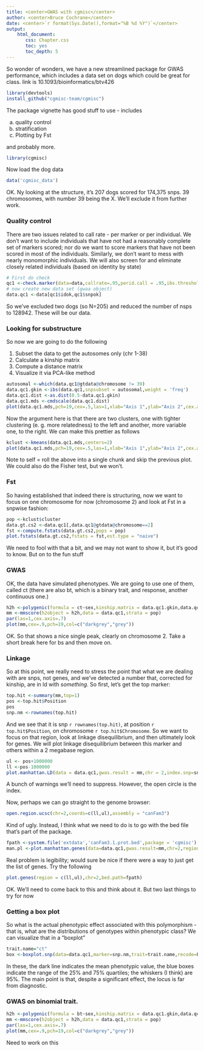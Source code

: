 ```yaml
---
title: <center>GWAS with cgmisc</center>
author: <center>Bruce Cochrane</center>
date: <center>`r format(Sys.Date(),format="%B %d %Y")`</center>
output: 
    html_document:
       css: Chapter.css
       toc: yes
       toc_depth: 5
---
```


So wonder of wonders, we have a new streamlined package for GWAS performance, which includes a data set on dogs which could be great for class. link is 10.1093/bioinformatics/btv426
```r

library(devtools)
install_github("cgmisc-team/cgmisc")

```

The package vignette has good stuff to use - includes

a)  quality control
b) stratification
c) Plotting by Fst

and probably more.

```r
library(cgmisc)
```
Now load the dog data
```r
data('cgmisc_data')
```
OK.  Ny looking at the structure, it's 207 dogs scored for 174,375 snps.  39 chromosomes, with number 39 being the X.  We'll exclude it from further work.  

### Quality control

There are two issues related to call rate - per marker or per individual.  We don't want to include individuals that have not had a reasonably complete set of markers scored; nor do we want to score markers that have not been scored in most of the individuals.  Similarly, we don't want to mess with nearly monomorphic individuals.  We will also screen for and eliminate closely related individuals (based on identity by state)
```r
# First do check
qc1 <-check.marker(data=data,callrate=.95,perid.call = .95,ibs.threshold = .95, ibs.mrk=2000,ibs.exclude = "lower", p.level=10e-18,maf=1e-3)
# now create new data set (gwaa object)
data.qc1 <-data[qc1$idok,qc1$snpok]
```
So we've excluded two dogs (so N=205) and reduced the number of nsps to 128942.  These will be our data.

### Looking for substructure

So now we are going to do the following

1.  Subset the data to get the autosomes only (chr 1-38)
2.  Calculate a kinship matrix
3.  Compute a distance matrix
4.  Visualize it via PCA-like method
```r
autosomal <-which(data.qc1@gtdata@chromosome != 39)
data.qc1.gkin <-ibs(data.qc1,snpsubset = autosomal,weight = 'freq')
data.qc1.dist <-as.dist(0.5-data.qc1.gkin)
data.qc1.mds <-cmdscale(data.qc1.dist)
plot(data.qc1.mds,pch=19,cex=.5,las=1,xlab="Axis 1",ylab="Axis 2",cex.axis=.7,bty="n")

```
Now the argument here is that there are two clusters, one with tighter clustering (e. g. more relatedness) to the left and another, more variable one, to the right.  We can make this prettier as follows
```r
kclust <-kmeans(data.qc1.mds,centers=2)
plot(data.qc1.mds,pch=19,cex=.5,las=1,xlab="Axis 1",ylab="Axis 2",cex.axis=.7,bty="n",col=kclust$cluster)
```
Note to self = roll the above into a single chunk and skip the previous plot.  We could also do the Fisher test, but we won't.

### Fst

So having established that indeed there is structuring, now we want to focus on one chromosome for now (chromosome 2) and look at Fst in a snpwise fashion:
```r
pop <-kclust$cluster
data.gt.cs2 <-data.qc1[,data.qc1@gtdata@chromosome==2]
fst <-compute.fstats(data.gt.cs2,pops = pop)
plot.fstats(data.gt.cs2,fstats = fst,est.type = "naive")
```
We need to fool with that a bit, and we may not want to show it, but it's good to know.  But on to the fun stuff

### GWAS

OK, the data have simulated phenotypes.  We are going to use one of them, called ct (there are also bt, which is a binary trait, and response, another continuous one.)  

```r
h2h <-polygenic(formula = ct~sex,kinship.matrix = data.qc1.gkin,data.qc1,llfun = "polylik")
mm <-mmscore(h2object = h2h,data = data.qc1,strata = pop)
par(las=1,cex.axis=.7)
plot(mm,cex=.9,pch=19,col=c("darkgrey","grey"))
```
OK.  So that shows a nice single peak, clearly on chromosome 2.  Take a short break here for bs and then move on.

### Linkage

So at this point, we really need to stress the point that what we are dealing with are snps, not genes, and we've detected a number that, corrected for kinship, are in ld with *something*.  So first, let's get the top marker:

```r
top.hit <-summary(mm,top=1)
pos <-top.hit$Position
pos
snp.nm <-rownames(top.hit)
```
And we see that it is snp `r rownames(top.hit)`, at position `r top.hit$Position`, on chromosome `r top.hit$Chromosome`.  So we want to focus on that region, look at linkage disequilibrium, and then ultimately look for genes.  We will plot linkage disequilibrium between this marker and others within a 2 megabase region.

```r
ul <- pos+1000000
ll <-pos-1000000
plot.manhattan.LD(data = data.qc1,gwas.result = mm,chr = 2,index.snp=snp.nm,legend.pos = "topleft",region = c(ll,ul))
```
A bunch of warnings we'll need to suppress.  However, the open circle is the index.

Now, perhaps we can go straight to the genome browser:

```r
open.region.ucsc(chr=2,coords=c(ll,ul),assembly = "canFam3")
```
Kind of ugly.  Instead, I think what we need to do is to go with the bed file that's part of the package.

```r
fpath <-system.file('extdata','canFam3.1.prot.bed',package = 'cgmisc')
man.pl <-plot.manhattan.genes(data=data.qc1,gwas.result=mm,chr=2,region=c(ll,ul),index.snp = snp.nm,bed.path = fpath)
```
Real problem is legibility; would sure be nice if there were a way to just get the list of genes.  Try the following
```r
plot.genes(region = c(ll,ul),chr=2,bed.path=fpath)
```
OK.  We'll need to come back to this and think about it.  But two last things to try for now

### Getting a box plot

So what is the actual phenotypic effect associated with this polymorphism - that is, what are the distributions of genotypes within phenotypic class?  We can visualize that in a "boxplot"

```r
trait.name="ct"
box <-boxplot.snp(data=data.qc1,marker=snp.nm,trait=trait.name,recode=F,font=2)
```

In these, the dark line indicates the mean phenotypic value, the blue boxes indicate the range of the 25% and 75% quartiles; the whiskers (I think) are 95%.  The main point is that, despite a significant effect, the locus is far from diagnostic.

### GWAS on binomial trait.

```r
h2h <-polygenic(formula = bt~sex,kinship.matrix = data.qc1.gkin,data.qc1,llfun = "polylik",trait.type = "binomial")
mm <-mmscore(h2object = h2h,data = data.qc1,strata = pop)
par(las=1,cex.axis=.7)
plot(mm,cex=.9,pch=19,col=c("darkgrey","grey"))
```
Need to work on this
